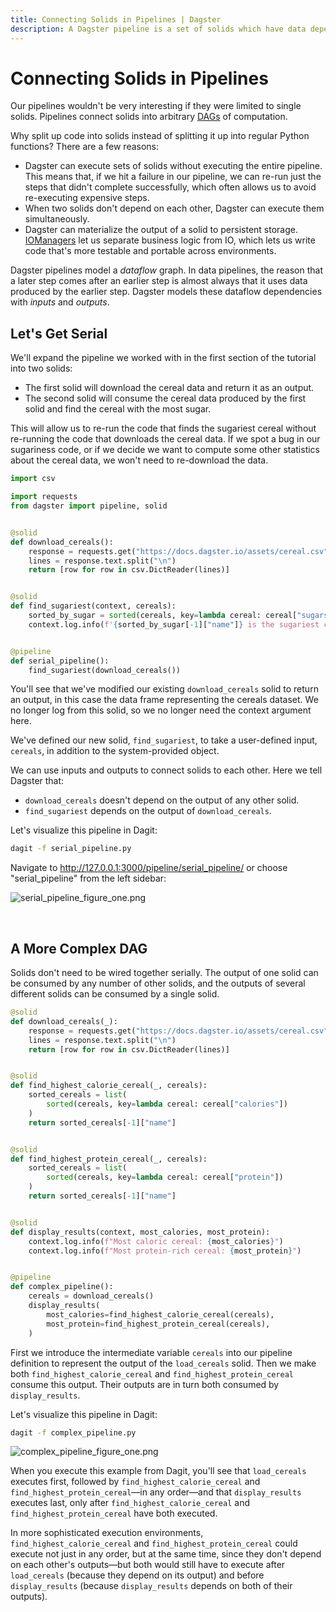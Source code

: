 ```yaml
---
title: Connecting Solids in Pipelines | Dagster
description: A Dagster pipeline is a set of solids which have data dependencies on each other to create a directed acyclic graph.
---
```


# Connecting Solids in Pipelines

<CodeReferenceLink filePath="examples/docs_snippets/docs_snippets/intro_tutorial/basics/connecting_solids/" />

Our pipelines wouldn't be very interesting if they were limited to single solids. Pipelines connect solids into arbitrary [DAGs](https://en.wikipedia.org/wiki/Directed_acyclic_graph) of computation.

Why split up code into solids instead of splitting it up into regular Python functions? There are a few reasons:

- Dagster can execute sets of solids without executing the entire pipeline. This means that, if we hit a failure in our pipeline, we can re-run just the steps that didn't complete successfully, which often allows us to avoid re-executing expensive steps.
- When two solids don't depend on each other, Dagster can execute them simultaneously.
- Dagster can materialize the output of a solid to persistent storage. [IOManagers](/concepts/io-management/io-managers) let us separate business logic from IO, which lets us write code that's more testable and portable across environments.

Dagster pipelines model a _dataflow_ graph. In data pipelines, the reason that a later step comes after an earlier step is almost always that it uses data produced by the earlier step. Dagster models these dataflow dependencies with _inputs_ and _outputs_.

## Let's Get Serial

We'll expand the pipeline we worked with in the first section of the tutorial into two solids:

- The first solid will download the cereal data and return it as an output.
- The second solid will consume the cereal data produced by the first solid and find the cereal with the most sugar.

This will allow us to re-run the code that finds the sugariest cereal without re-running the code that downloads the cereal data. If we spot a bug in our sugariness code, or if we decide we want to compute some other statistics about the cereal data, we won't need to re-download the data.

```python file=/intro_tutorial/basics/connecting_solids/serial_pipeline.py
import csv

import requests
from dagster import pipeline, solid


@solid
def download_cereals():
    response = requests.get("https://docs.dagster.io/assets/cereal.csv")
    lines = response.text.split("\n")
    return [row for row in csv.DictReader(lines)]


@solid
def find_sugariest(context, cereals):
    sorted_by_sugar = sorted(cereals, key=lambda cereal: cereal["sugars"])
    context.log.info(f'{sorted_by_sugar[-1]["name"]} is the sugariest cereal')


@pipeline
def serial_pipeline():
    find_sugariest(download_cereals())
```

You'll see that we've modified our existing `download_cereals` solid to return an output, in this case the data frame representing the cereals dataset. We no longer log from this solid, so we no longer need the context argument here.

We've defined our new solid, `find_sugariest`, to take a user-defined input, `cereals`, in addition to the system-provided <PyObject module="dagster" object="SolidExecutionContext"
displayText="context" /> object.

We can use inputs and outputs to connect solids to each other. Here we tell Dagster that:

- `download_cereals` doesn't depend on the output of any other solid.
- `find_sugariest` depends on the output of `download_cereals`.

Let's visualize this pipeline in Dagit:

```bash
dagit -f serial_pipeline.py
```

Navigate to <http://127.0.0.1:3000/pipeline/serial_pipeline/> or choose "serial_pipeline" from the left sidebar:

<Image
alt="serial_pipeline_figure_one.png"
src="/images/tutorial/serial_pipeline_figure_one.png"
width={1680}
height={946}
/>

<br />

## A More Complex DAG

Solids don't need to be wired together serially. The output of one solid can be consumed by any number of other solids, and the outputs of several different solids can be consumed by a single solid.

```python file=/intro_tutorial/basics/connecting_solids/complex_pipeline.py startafter=start_complex_pipeline_marker_0 endbefore=end_complex_pipeline_marker_0
@solid
def download_cereals(_):
    response = requests.get("https://docs.dagster.io/assets/cereal.csv")
    lines = response.text.split("\n")
    return [row for row in csv.DictReader(lines)]


@solid
def find_highest_calorie_cereal(_, cereals):
    sorted_cereals = list(
        sorted(cereals, key=lambda cereal: cereal["calories"])
    )
    return sorted_cereals[-1]["name"]


@solid
def find_highest_protein_cereal(_, cereals):
    sorted_cereals = list(
        sorted(cereals, key=lambda cereal: cereal["protein"])
    )
    return sorted_cereals[-1]["name"]


@solid
def display_results(context, most_calories, most_protein):
    context.log.info(f"Most caloric cereal: {most_calories}")
    context.log.info(f"Most protein-rich cereal: {most_protein}")


@pipeline
def complex_pipeline():
    cereals = download_cereals()
    display_results(
        most_calories=find_highest_calorie_cereal(cereals),
        most_protein=find_highest_protein_cereal(cereals),
    )
```

First we introduce the intermediate variable `cereals` into our pipeline definition to represent the output of the `load_cereals` solid. Then we make both `find_highest_calorie_cereal` and `find_highest_protein_cereal` consume this output. Their outputs are in turn both consumed by `display_results`.

Let's visualize this pipeline in Dagit:

```bash
dagit -f complex_pipeline.py
```

<Image
alt="complex_pipeline_figure_one.png"
src="/images/tutorial/complex_pipeline_figure_one.png"
width={1680}
height={946}
/>

When you execute this example from Dagit, you'll see that `load_cereals` executes first, followed by `find_highest_calorie_cereal` and `find_highest_protein_cereal`—in any order—and that `display_results` executes last, only after `find_highest_calorie_cereal` and `find_highest_protein_cereal` have both executed.

In more sophisticated execution environments, `find_highest_calorie_cereal` and `find_highest_protein_cereal` could execute not just in any order, but at the same time, since they don't depend on each other's outputs—but both would still have to execute after `load_cereals` (because they depend on its output) and before `display_results` (because `display_results` depends on both of their outputs).
